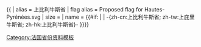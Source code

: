 {{ {{{1<noinclude>|country showdata</noinclude>}}}
| alias = 上比利牛斯省
| flag alias = Proposed flag for Hautes-Pyrénées.svg
| size = {{{size|}}}
| name = {{#if: {{{name|}}} | {{{name|}}} | -{zh-cn:上比利牛斯省; zh-tw:上庇里牛斯省; zh-hk:上比利牛斯省}- }}}}<noinclude>
[[Category:法国省份资料模板]]
</noinclude>